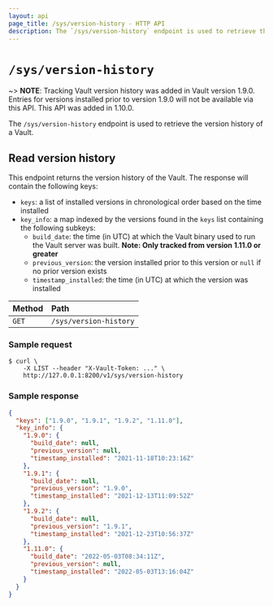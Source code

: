 ```yaml
---
layout: api
page_title: /sys/version-history - HTTP API
description: The `/sys/version-history` endpoint is used to retrieve the version history of a Vault.
---
```


# `/sys/version-history`

~> **NOTE**: Tracking Vault version history was added in Vault version 1.9.0. Entries for versions installed prior to version 1.9.0 will not be available via this API.
This API was added in 1.10.0.

The `/sys/version-history` endpoint is used to retrieve the version history of a Vault.

## Read version history

This endpoint returns the version history of the Vault. The response will contain the following keys:

- `keys`: a list of installed versions in chronological order based on the time installed
- `key_info`: a map indexed by the versions found in the `keys` list containing the following subkeys:
  - `build_date`: the time (in UTC) at which the Vault binary used to run the Vault server was built. **Note: Only tracked from version 1.11.0 or greater**
  - `previous_version`: the version installed prior to this version or `null` if no prior version exists
  - `timestamp_installed`: the time (in UTC) at which the version was installed

| Method | Path                   |
| :----- | :--------------------- |
| `GET`  | `/sys/version-history` |

### Sample request

```shell-session
$ curl \
    -X LIST --header "X-Vault-Token: ..." \
    http://127.0.0.1:8200/v1/sys/version-history
```

### Sample response

```json
{
  "keys": ["1.9.0", "1.9.1", "1.9.2", "1.11.0"],
  "key_info": {
    "1.9.0": {
      "build_date": null,
      "previous_version": null,
      "timestamp_installed": "2021-11-18T10:23:16Z"
    },
    "1.9.1": {
      "build_date": null,
      "previous_version": "1.9.0",
      "timestamp_installed": "2021-12-13T11:09:52Z"
    },
    "1.9.2": {
      "build_date": null,
      "previous_version": "1.9.1",
      "timestamp_installed": "2021-12-23T10:56:37Z"
    },
    "1.11.0": {
      "build_date": "2022-05-03T08:34:11Z",
      "previous_version": null,
      "timestamp_installed": "2022-05-03T13:16:04Z"
    }
  }
}
```
